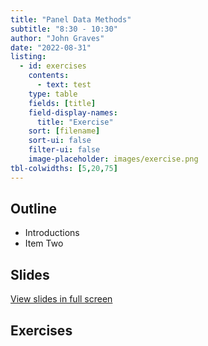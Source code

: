 ```yaml
---
title: "Panel Data Methods"
subtitle: "8:30 - 10:30"
author: "John Graves"
date: "2022-08-31"
listing:
  - id: exercises
    contents:
      - text: test
    type: table
    fields: [title]
    field-display-names:
      title: "Exercise"
    sort: [filename]
    sort-ui: false
    filter-ui: false
    image-placeholder: images/exercise.png
tbl-colwidths: [5,20,75]
---
```


## Outline

- Introductions
- Item Two 

## Slides

[View slides in full screen](../slides/panel1/lec_panel-data-methods1.qmd)


## Exercises

::: {#exercises}
:::
